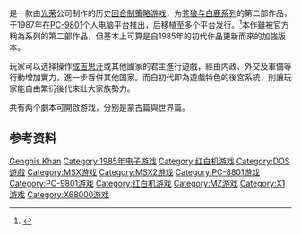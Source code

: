 {{NoteTA
| G1=Games
}}

{{vgname|苍狼与白鹿 成吉思汗|ja=蒼き狼と白き牝鹿・ジンギスカン|en=Genghis Khan|diff=yes}}是一款由[[光榮公司|光荣]]公司制作的历史[[回合制策略游戏|回合制策略游戏]]，为[[苍狼与白鹿系列|苍狼与白鹿系列]]的第二部作品，于1987年在[[PC-9801|PC-9801]]个人电脑平台推出，后移植至多个平台发行。<ref>{{cite web|title=Aoki Ookami to Shiroki Mejika - Genghis Khan|url=http://fullmotionvideo.free.fr/screen/G0195.html|work=PC-9801 Database|publisher=Tokugawa Corp.|accessdate=1 January 2012|archive-date=2017-05-16|archive-url=https://web.archive.org/web/20170516164108/http://fullmotionvideo.free.fr/screen/G0195.html|dead-url=no}}</ref>本作雖被官方稱為系列的第二部作品，但基本上可算是自1985年的初代作品更新而來的加強版本。

玩家可以选择操作[[成吉思汗|成吉思汗]]或其他國家的君主進行遊戲，經由内政、外交及軍備等行動增加實力，進一步吞併其他国家。而自初代即為遊戲特色的後宮系統，則讓玩家能自由繁衍後代來壯大家族勢力。 

共有两个劇本可開啟游戏，分别是蒙古篇與世界篇。

== 参考资料 ==
{{Reflist}}

{{苍狼与白鹿系列}}

{{DEFAULTSORT:Aoki Ookami to Shiroki Mejika Genghis Khan}}
{{KoeiTecmo-stub}}
{{Strategy-videogame-stub}}

[[Category:苍狼与白鹿系列|Genghis Khan]]
[[Category:1985年电子游戏|Category:1985年电子游戏]]
[[Category:红白机游戏|Category:红白机游戏]]
[[Category:DOS遊戲|Category:DOS遊戲]]
[[Category:MSX游戏|Category:MSX游戏]]
[[Category:MSX2游戏|Category:MSX2游戏]]
[[Category:PC-8801游戏|Category:PC-8801游戏]]
[[Category:PC-9801游戏|Category:PC-9801游戏]]
[[Category:红白机游戏|Category:红白机游戏]]
[[Category:MZ游戏|Category:MZ游戏]]
[[Category:X1游戏|Category:X1游戏]]
[[Category:X68000游戏|Category:X68000游戏]]